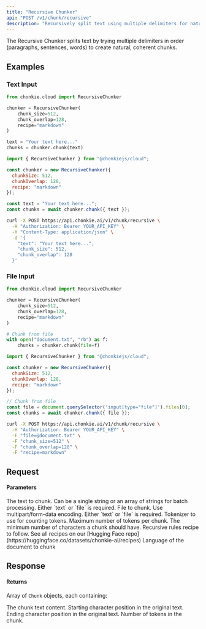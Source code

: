 ```yaml
---
title: "Recursive Chunker"
api: "POST /v1/chunk/recursive"
description: "Recursively split text using multiple delimiters for natural chunks"
---
```


The Recursive Chunker splits text by trying multiple delimiters in order (paragraphs, sentences, words) to create natural, coherent chunks.

## Examples

### Text Input

<CodeGroup>

```python Python
from chonkie.cloud import RecursiveChunker

chunker = RecursiveChunker(
    chunk_size=512,
    chunk_overlap=128,
    recipe="markdown"
)

text = "Your text here..."
chunks = chunker.chunk(text)
```

```javascript JavaScript
import { RecursiveChunker } from "@chonkiejs/cloud";

const chunker = new RecursiveChunker({
  chunkSize: 512,
  chunkOverlap: 128,
  recipe: "markdown"
});

const text = "Your text here...";
const chunks = await chunker.chunk({ text });
```

```bash cURL
curl -X POST https://api.chonkie.ai/v1/chunk/recursive \
  -H "Authorization: Bearer YOUR_API_KEY" \
  -H "Content-Type: application/json" \
  -d '{
    "text": "Your text here...",
    "chunk_size": 512,
    "chunk_overlap": 128
  }'
```

</CodeGroup>

### File Input

<CodeGroup>

```python Python
from chonkie.cloud import RecursiveChunker

chunker = RecursiveChunker(
    chunk_size=512,
    chunk_overlap=128,
    recipe="markdown"
)

# Chunk from file
with open("document.txt", "rb") as f:
    chunks = chunker.chunk(file=f)
```

```javascript JavaScript
import { RecursiveChunker } from "@chonkiejs/cloud";

const chunker = new RecursiveChunker({
  chunkSize: 512,
  chunkOverlap: 128,
  recipe: "markdown"
});

// Chunk from file
const file = document.querySelector('input[type="file"]').files[0];
const chunks = await chunker.chunk({ file });
```

```bash cURL
curl -X POST https://api.chonkie.ai/v1/chunk/recursive \
  -H "Authorization: Bearer YOUR_API_KEY" \
  -F "file=@document.txt" \
  -F "chunk_size=512" \
  -F "chunk_overlap=128" \
  -F "recipe=markdown"
```

</CodeGroup>

## Request

#### Parameters

<ParamField path="text" type="string | string[]">
  The text to chunk. Can be a single string or an array of strings for batch processing. Either `text` or `file` is required.
</ParamField>

<ParamField path="file" type="file">
  File to chunk. Use multipart/form-data encoding. Either `text` or `file` is required.
</ParamField>

<ParamField path="tokenizer" type="string" default="gpt2">
  Tokenizer to use for counting tokens.
</ParamField>

<ParamField path="chunk_size" type="integer" default="512">
  Maximum number of tokens per chunk.
</ParamField>

<ParamField path="min_characters_per_chunk" type="integer" default="0">
  The minimum number of characters a chunk should have.
</ParamField>

<ParamField path="recipe" type="string" default="default">
  Recursive rules recipe to follow. See all recipes on our [Hugging Face repo](https://huggingface.co/datasets/chonkie-ai/recipes)
</ParamField>

<ParamField path="lang" type="string" default="en">
  Language of the document to chunk
</ParamField>


## Response

#### Returns

Array of `Chunk` objects, each containing:

<ResponseField name="text" type="string">
  The chunk text content.
</ResponseField>

<ResponseField name="start_index" type="integer">
  Starting character position in the original text.
</ResponseField>

<ResponseField name="end_index" type="integer">
  Ending character position in the original text.
</ResponseField>

<ResponseField name="token_count" type="integer">
  Number of tokens in the chunk.
</ResponseField>
